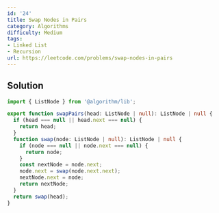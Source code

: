 ```yaml
---
id: '24'
title: Swap Nodes in Pairs
category: Algorithms
difficulty: Medium
tags:
- Linked List
- Recursion
url: https://leetcode.com/problems/swap-nodes-in-pairs
---
```


## Solution

```typescript filename="solution.ts" copy
import { ListNode } from '@algorithm/lib';

export function swapPairs(head: ListNode | null): ListNode | null {
  if (head === null || head.next === null) {
    return head;
  }
  function swap(node: ListNode | null): ListNode | null {
    if (node === null || node.next === null) {
      return node;
    }
    const nextNode = node.next;
    node.next = swap(node.next.next);
    nextNode.next = node;
    return nextNode;
  }
  return swap(head);
}
```


